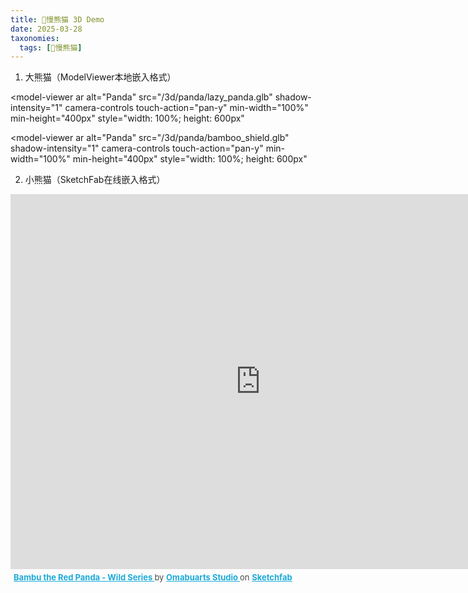 ```yaml
---
title: 🐼慢熊猫 3D Demo
date: 2025-03-28
taxonomies:
  tags: [🐼慢熊猫]
---
```


1. 大熊猫（ModelViewer本地嵌入格式）

<script is:inline type="module" src="/scripts/model-viewer.min.js"></script>

<model-viewer
ar
alt="Panda"
src="/3d/panda/lazy_panda.glb"
shadow-intensity="1"
camera-controls
touch-action="pan-y"
min-width="100%"
min-height="400px"
style="width: 100%; height: 600px"
></model-viewer>

<model-viewer
ar
alt="Panda"
src="/3d/panda/bamboo_shield.glb"
shadow-intensity="1"
camera-controls
touch-action="pan-y"
min-width="100%"
min-height="400px"
style="width: 100%; height: 600px"
></model-viewer>

2. 小熊猫（SketchFab在线嵌入格式）

<div class="sketchfab-embed-wrapper"> <iframe title="Bambu the Red Panda - Wild Series" frameborder="0" allowfullscreen mozallowfullscreen="true" webkitallowfullscreen="true" allow="autoplay; fullscreen; xr-spatial-tracking" xr-spatial-tracking execution-while-out-of-viewport execution-while-not-rendered web-share width="800" height="600" src="https://sketchfab.com/models/e7761ca18be74d79a79c344d7120196d/embed"> </iframe> <p style="font-size: 13px; font-weight: normal; margin: 5px; color: #4A4A4A;"> <a href="https://sketchfab.com/3d-models/bambu-the-red-panda-wild-series-e7761ca18be74d79a79c344d7120196d?utm_medium=embed&utm_campaign=share-popup&utm_content=e7761ca18be74d79a79c344d7120196d" target="_blank" rel="nofollow" style="font-weight: bold; color: #1CAAD9;"> Bambu the Red Panda - Wild Series </a> by <a href="https://sketchfab.com/omabuarts?utm_medium=embed&utm_campaign=share-popup&utm_content=e7761ca18be74d79a79c344d7120196d" target="_blank" rel="nofollow" style="font-weight: bold; color: #1CAAD9;"> Omabuarts Studio </a> on <a href="https://sketchfab.com?utm_medium=embed&utm_campaign=share-popup&utm_content=e7761ca18be74d79a79c344d7120196d" target="_blank" rel="nofollow" style="font-weight: bold; color: #1CAAD9;">Sketchfab</a></p></div>
